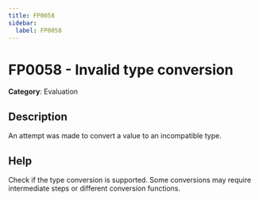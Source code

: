 ```yaml
---
title: FP0058
sidebar:
  label: FP0058
---
```


# FP0058 - Invalid type conversion

**Category**: Evaluation

## Description

An attempt was made to convert a value to an incompatible type.

## Help

Check if the type conversion is supported. Some conversions may require intermediate steps or different conversion functions.

